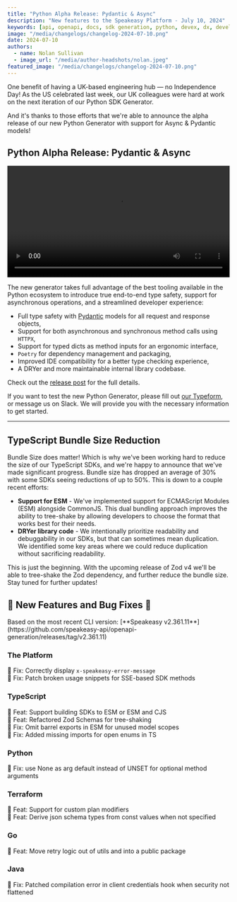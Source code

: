 ```yaml
---
title: "Python Alpha Release: Pydantic & Async"
description: "New features to the Speakeasy Platform - July 10, 2024"
keywords: [api, openapi, docs, sdk generation, python, devex, dx, developer experience]
image: "/media/changelogs/changelog-2024-07-10.png"
date: 2024-07-10
authors:
  - name: Nolan Sullivan
  - image_url: "/media/author-headshots/nolan.jpeg"
featured_image: "/media/changelogs/changelog-2024-07-10.png"
---
```




One benefit of having a UK-based engineering hub — no Independence Day! As the US celebrated last week, our UK colleagues were hard at work on the next iteration of our Python SDK Generator. 

And it's thanks to those efforts that we're able to announce the alpha release of our new Python Generator with support for Async & Pydantic models! 

## Python Alpha Release: Pydantic & Async

<div className='mt-10'>
  <video controls={false} loop={true} autoPlay={true} width="100%" >
    <source src={beezy_ide_video} type="video/mp4" />
  </video>
</div>

The new generator takes full advantage of the best tooling available in the Python ecosystem to introduce true end-to-end type safety, support for asynchronous operations, and a streamlined developer experience:

- Full type safety with [Pydantic](https://github.com/pydantic/pydantic) models for all request and response objects,
- Support for both asynchronous and synchronous method calls using `HTTPX`,
- Support for typed dicts as method inputs for an ergonomic interface,
- `Poetry` for dependency management and packaging,
- Improved IDE compatibility for a better type checking experience,
- A DRYer and more maintainable internal library codebase.

Check out the [release post](/post/release-python-v2-alpha) for the full details. 

If you want to test the new Python Generator, please fill out [our Typeform](https://speakeasyapi.typeform.com/python-v2), or message us on Slack. We will provide you with the necessary information to get started. 

---

## TypeScript Bundle Size Reduction

Bundle Size does matter! Which is why we've been working hard to reduce the size of our TypeScript SDKs, and we're happy to announce that we've made significant progress. Bundle size has dropped an average of 30% with some SDKs seeing reductions of up to 50%. This is down to a couple recent efforts: 

- **Support for ESM** - We've implemented support for ECMAScript Modules (ESM) alongside CommonJS. This dual bundling approach improves the ability to tree-shake by allowing developers to choose the format that works best for their needs.
- **DRYer library code** - We intentionally prioritize readability and debuggability in our SDKs, but that can sometimes mean duplication. We identified some key areas where we could reduce duplication without sacrificing readability.

This is just the beginning. With the upcoming release of Zod v4 we'll be able to tree-shake the Zod dependency, and further reduce the bundle size. Stay tuned for further updates!


## 🐝 New Features and Bug Fixes 🐛

<Callout title="NOTE" variant="info">
Based on the most recent CLI version: [**Speakeasy v2.361.11**](https://github.com/speakeasy-api/openapi-generation/releases/tag/v2.361.11)
</Callout>

### The Platform

🐛 Fix: Correctly display `x-speakeasy-error-message` \
🐛 Fix: Patch broken usage snippets for SSE-based SDK methods

### TypeScript

🐝 Feat: Support building SDKs to ESM or ESM and CJS \
🐝 Feat: Refactored Zod Schemas for tree-shaking \
🐛 Fix: Omit barrel exports in ESM for unused model scopes \
🐛 Fix: Added missing imports for open enums in TS

### Python

🐛 Fix: use None as arg default instead of UNSET for optional method arguments 

### Terraform

🐝 Feat: Support for custom plan modifiers \
🐝 Feat: Derive json schema types from const values when not specified

### Go

🐝 Feat: Move retry logic out of utils and into a public package

### Java

🐛 Fix:  Patched compilation error in client credentials hook when security not flattened
 



